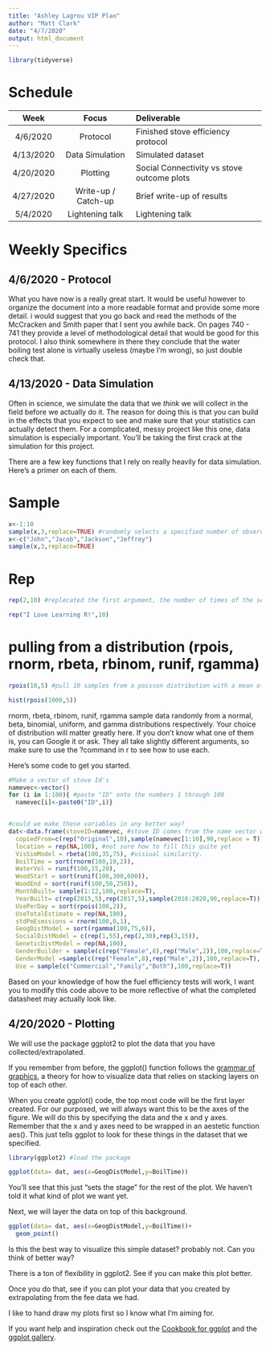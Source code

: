 ```yaml
---
title: "Ashley Lagrou VIP Plan"
author: "Matt Clark"
date: "4/7/2020"
output: html_document
---
```


```r
library(tidyverse)


```

Schedule
======

| Week| Focus |Deliverable
:---:|:---:|:---
4/6/2020 | Protocol | Finished stove efficiency protocol
4/13/2020 | Data Simulation| Simulated dataset
4/20/2020 | Plotting | Social Connectivity vs stove outcome plots
4/27/2020 | Write-up / Catch-up| Brief write-up of results
5/4/2020 | Lightening talk | Lightening talk 

Weekly Specifics
======

4/6/2020 - Protocol
------

What you have now is a really great start. It would be useful however to organize the document into a more readable format and provide some more detail. i would suggest that you go back and read the methods of the McCracken and Smith paper that I sent you awhile back. On pages 740 - 741 they provide a level of methodological detail that would be good for this protocol. I also think somewhere in there they conclude that the water boiling test alone is virtually useless (maybe I'm wrong), so just double check that. 


4/13/2020 - Data Simulation
------

Often in science, we simulate the data that we *think* we will collect in the field before we actually do it. The reason for doing this is that you can build in the effects that you expect to see and make sure that your statistics can actually detect them. For a complicated, messy project like this one, data simulation is especially important. You'll be taking the first crack at the simulation for this project.

There are a few key functions that I rely on really heavily for data simulation.
Here's a primer on each of them.

# Sample
```r
x<-1:10
sample(x,3,replace=TRUE) #randomly selects a specified number of observations out of a vector
x<-c("John","Jacob","Jackson","Jeffrey")
sample(x,3,replace=TRUE) 
```

# Rep
```r
rep(2,10) #replecated the first argument, the number of times of the second

rep("I Love Learning R!",10)
```

# pulling from a distribution (rpois, rnorm, rbeta, rbinom, runif, rgamma)
```r
rpois(10,5) #pull 10 samples from a poisson distribution with a mean of 5. Poisson gives positive integers

hist(rpois(1000,5))
```
rnorm, rbeta, rbinom, runif, rgamma sample data randomly from a normal, beta, binomial, uniform, and gamma distributions respectively. Your choice of distribution will matter greatly here. If you don't know what one of them is, you can Google it or ask. They all take slightly different arguments, so make sure to use the ?command in r to see how to use each. 


Here's some code to get you started. 
```r
#Make a vector of stove Id's
namevec<-vector()
for (i in 1:100){ #paste "ID" onto the numbers 1 through 100
  namevec[i]<-paste0("ID",i)}


#could we make these variables in any better way?
dat<-data.frame(stoveID=namevec, #stove ID comes from the name vector we just made
  copiedFrom=c(rep("Original",10),sample(namevec[1:10],90,replace = T)), #10 original stoves, 90 copied stoves randomly selected
  location = rep(NA,100), #not sure how to fill this quite yet
  VisSimModel = rbeta(100,35,75), #visiual similarity.
  BoilTime = sort(rnorm(100,10,2)),
  WaterVol = runif(100,15,20),
  WoodStart = sort(runif(100,300,600)),
  WoodEnd = sort(runif(100,50,250)),
  MonthBuilt= sample(1:12,100,replace=T),
  YearBuilt= c(rep(2015,5),rep(2017,5),sample(2016:2020,90,replace=T)),
  UsePerDay = sort(rpois(100,2)),
  UseTotalEstimate = rep(NA,100),
  stdPmEsmssions = rnorm(100,0,1),
  GeogDistModel = sort(rgamma(100,75,6)),
  SocialDistModel = c(rep(1,55),rep(2,30),rep(3,15)),
  GeneticDistModel = rep(NA,100),
  GenderBuilder = sample(c(rep("Female",8),rep("Male",2)),100,replace=T),
  GenderModel =sample(c(rep("Female",8),rep("Male",2)),100,replace=T),
  Use = sample(c("Commercial","Family","Both"),100,replace=T))


```

Based on your knowledge of how the fuel efficiency tests will work, I want you to modify this code above to be more reflective of what the completed datasheet may actually look like. 


4/20/2020 - Plotting
------

We will use the package ggplot2 to plot the data that you have collected/extrapolated. 

If you remember from before, the ggplot() function follows the [grammar of graphics](https://towardsdatascience.com/a-comprehensive-guide-to-the-grammar-of-graphics-for-effective-visualization-of-multi-dimensional-1f92b4ed4149), a theory for how to visualize data that relies on stacking layers on top of each other.

When you create ggplot() code, the top most code will be the first layer created. For our purposed, we will always want this to be the axes of the figure. We will do this by specifying the data and the x and y axes. Remember that the x and y axes need to be wrapped in an aestetic function aes(). This just tells ggplot to look for these things in the dataset that we specified. 

```r
library(ggplot2) #load the package

ggplot(data= dat, aes(x=GeogDistModel,y=BoilTime))


```


You'll see that this just "sets the stage" for the rest of the plot. We haven't told it what kind of plot we want yet. 

Next, we will layer the data on top of this background.

```r
ggplot(data= dat, aes(x=GeogDistModel,y=BoilTime))+
  geom_point()
```

Is this the best way to visualize this simple dataset? probably not. Can you think of  better way?

There is a ton of flexibility in ggplot2. See if you can make this plot better.


Once you do that, see if you can plot your data that you created by extrapolating from the fee data we had. 

I like to hand draw my plots first so I know what I'm aiming for.

If you want help and inspiration check out the [Cookbook for ggplot](http://www.cookbook-r.com/Graphs/) and the [ggplot gallery](https://www.r-graph-gallery.com/).

















